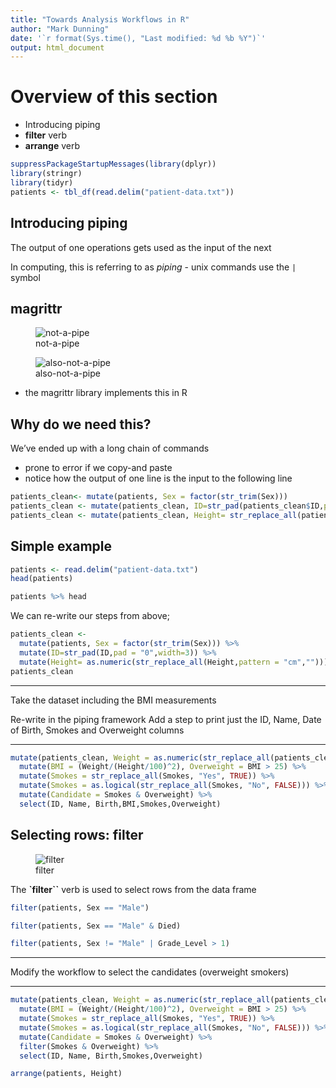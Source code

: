 ```yaml
---
title: "Towards Analysis Workflows in R"
author: "Mark Dunning"
date: '`r format(Sys.time(), "Last modified: %d %b %Y")`'
output: html_document
---
```


# Overview of this section

- Introducing piping
- **filter** verb
- **arrange** verb

```r
suppressPackageStartupMessages(library(dplyr))
library(stringr)
library(tidyr)
patients <- tbl_df(read.delim("patient-data.txt"))
```


## Introducing piping

The output of one operations gets used as the input of the next

In computing, this is referring to as *piping* 
- unix commands use the `|` symbol

## magrittr

![not-a-pipe](images/pipe.jpeg)

![also-not-a-pipe](https://upload.wikimedia.org/wikipedia/en/b/b9/MagrittePipe.jpg)

- the magrittr library implements this in R

## Why do we need this?

We've ended up with a long chain of commands

- prone to error if we copy-and paste
- notice how the output of one line is the input to the following line

```r

patients_clean<- mutate(patients, Sex = factor(str_trim(Sex)))
patients_clean <- mutate(patients_clean, ID=str_pad(patients_clean$ID,pad = "0",width=3))
patients_clean <- mutate(patients_clean, Height= str_replace_all(patients_clean$Height,pattern = "cm",""))
```


## Simple example

```r
patients <- read.delim("patient-data.txt")
head(patients)

patients %>% head

```

We can re-write our steps from above;

```r
patients_clean <-
  mutate(patients, Sex = factor(str_trim(Sex))) %>% 
  mutate(ID=str_pad(ID,pad = "0",width=3)) %>% 
  mutate(Height= as.numeric(str_replace_all(Height,pattern = "cm","")))
patients_clean
```


******

Take the dataset including the BMI measurements

Re-write in the piping framework
Add a step to print just the ID, Name, Date of Birth, Smokes and Overweight columns

******

```r
mutate(patients_clean, Weight = as.numeric(str_replace_all(patients_clean$Weight,"kg",""))) %>% 
  mutate(BMI = (Weight/(Height/100)^2), Overweight = BMI > 25) %>% 
  mutate(Smokes = str_replace_all(Smokes, "Yes", TRUE)) %>% 
  mutate(Smokes = as.logical(str_replace_all(Smokes, "No", FALSE))) %>% 
  mutate(Candidate = Smokes & Overweight) %>% 
  select(ID, Name, Birth,BMI,Smokes,Overweight)

```


## Selecting rows: **filter**

![filter](images/filter.png)

The **`filter``** verb is used to select rows from the data frame

```r
filter(patients, Sex == "Male") 
```

```r
filter(patients, Sex == "Male" & Died)
```

```r
filter(patients, Sex != "Male" | Grade_Level > 1)
```


******

Modify the workflow to select the candidates (overweight smokers)

******


```r
mutate(patients_clean, Weight = as.numeric(str_replace_all(patients_clean$Weight,"kg",""))) %>% 
  mutate(BMI = (Weight/(Height/100)^2), Overweight = BMI > 25) %>% 
  mutate(Smokes = str_replace_all(Smokes, "Yes", TRUE)) %>% 
  mutate(Smokes = as.logical(str_replace_all(Smokes, "No", FALSE))) %>% 
  mutate(Candidate = Smokes & Overweight) %>% 
  filter(Smokes & Overweight) %>% 
  select(ID, Name, Birth,Smokes,Overweight)

```

```r
arrange(patients, Height)
```

